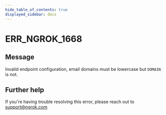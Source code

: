 ```yaml
---
hide_table_of_contents: true
displayed_sidebar: docs
---
```



# ERR_NGROK_1668

## Message

Invalid endpoint configuration, email domains must be lowercase but `DOMAIN` is not.

<ErrorDetails error="err_ngrok_1668" />

## Further help

If you're having trouble resolving this error, please reach out to [support@ngrok.com](mailto:support@ngrok.com?subject=Help%20with%20ERR_NGROK_1668)
